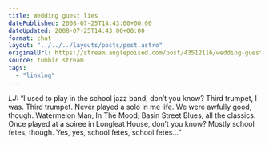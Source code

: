 ```yaml
---
title: Wedding guest lies
datePublished: 2008-07-25T14:43:00+00:00
dateUpdated: 2008-07-25T14:43:00+00:00
format: chat
layout: "../../../layouts/posts/post.astro"
originalUrl: https://stream.anglepoised.com/post/43512116/wedding-guest-lies
source: tumblr stream
tags:
  - "linklog"
---
```


<i>LJ:</i> &#8220;I used to play in the school jazz band, don&#8217;t you know? Third
trumpet, I was. Third trumpet. Never played a solo in me life. We were awfully good,
though. Watermelon Man, In The Mood, Basin Street Blues, all the classics. Once played
at a soiree in Longleat House, don&#8217;t you know? Mostly school fetes, though.
Yes, yes, school fetes, school fetes&#8230;&#8221;
